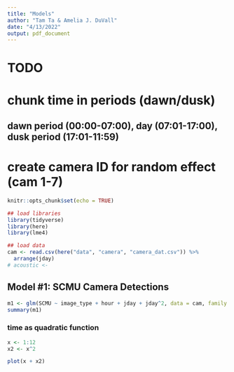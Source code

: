 ```yaml
---
title: "Models"
author: "Tam Ta & Amelia J. DuVall"
date: "4/13/2022"
output: pdf_document
---
```


# TODO
# chunk time in periods (dawn/dusk)
## dawn period (00:00-07:00), day (07:01-17:00), dusk period (17:01-11:59)
# create camera ID for random effect (cam 1-7)

```r
knitr::opts_chunk$set(echo = TRUE)

## load libraries
library(tidyverse)
library(here)
library(lme4)

## load data
cam <- read.csv(here("data", "camera", "camera_dat.csv")) %>%
  arrange(jday)
# acoustic <- 
```

## Model #1: SCMU Camera Detections
```r
m1 <- glm(SCMU ~ image_type + hour + jday + jday^2, data = cam, family = binomial)
summary(m1)
```
### time as quadratic function
```r
x <- 1:12
x2 <- x^2

plot(x + x2)


```
